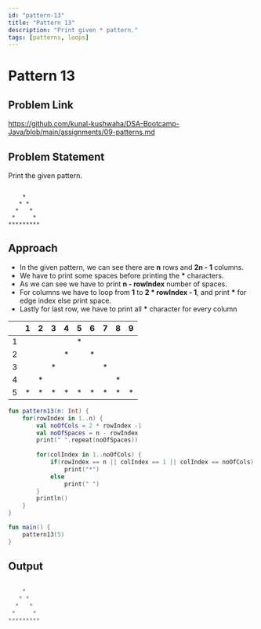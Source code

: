 ```yaml
---
id: "pattern-13"
title: "Pattern 13"
description: "Print given * pattern."
tags: [patterns, loops]
---
```




# Pattern 13

## Problem Link

https://github.com/kunal-kushwaha/DSA-Bootcamp-Java/blob/main/assignments/09-patterns.md

## Problem Statement

Print the given pattern.

```text

    * 
   * * 
  *   * 
 *     * 
********* 

```
## Approach

- In the given pattern, we can see there are **n** rows and **2n - 1** columns.
- We have to print some spaces before printing the **\*** characters.
- As we can see we have to print **n - rowIndex** number of spaces.
- For columns we have to loop from **1** to **2 * rowIndex - 1**, and print **\*** for edge index else print space.
- Lastly for last row, we have to print all **\*** character for every column

<TableWrapper rows="5" cols="2n - 1 = 9">

|   	| 1 	| 2 	| 3 	| 4 	| 5 	| 6 	| 7 	| 8 	| 9 	|
|:-:	|:-:	|:-:	|:-:	|:-:	|:-:	|:-:	|:-:	|:-:	|:-:	|
| 1 	|   	|   	|   	|   	| * 	|   	|   	|   	|   	|
| 2 	|   	|   	|   	| * 	|   	| * 	|   	|   	|   	|
| 3 	|   	|   	| * 	|   	|   	|   	| * 	|   	|   	|
| 4 	|   	| * 	|   	|   	|   	|   	|   	| * 	|   	|
| 5 	| * 	| * 	| * 	| * 	| * 	| * 	| * 	| * 	| * 	|

</TableWrapper>

<Tabs>
<TabItem value="kotlin" label="Kotlin">
<SolutionAuthor name="@msvhora"/>

```kt
fun pattern13(n: Int) {
    for(rowIndex in 1..n) {
		val noOfCols = 2 * rowIndex -1
        val noOfSpaces = n - rowIndex
        print(" ".repeat(noOfSpaces))
        
        for(colIndex in 1..noOfCols) {
            if(rowIndex == n || colIndex == 1 || colIndex == noOfCols)
                print("*")
            else
                print(" ")
        }
        println()
    }
}

fun main() {	
    pattern13(5)
}
```
</TabItem>
</Tabs>

## Output

```kt

    * 
   * * 
  *   * 
 *     * 
********* 

```